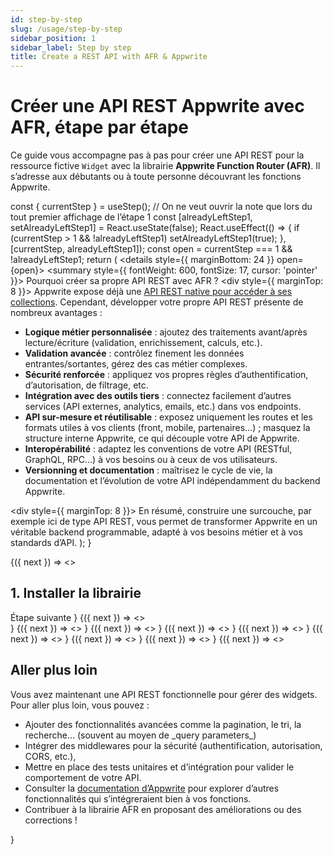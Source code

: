 ```yaml
---
id: step-by-step
slug: /usage/step-by-step
sidebar_position: 1
sidebar_label: Step by step
title: Create a REST API with AFR & Appwrite
---
```




# Créer une API REST Appwrite avec AFR, étape par étape

Ce guide vous accompagne pas à pas pour créer une API REST pour la ressource fictive `Widget` avec la librairie **Appwrite Function Router (AFR)**. Il s’adresse aux débutants ou à toute personne découvrant les fonctions Appwrite.

  const { currentStep } = useStep();
  // On ne veut ouvrir la note que lors du tout premier affichage de l’étape 1
  const [alreadyLeftStep1, setAlreadyLeftStep1] = React.useState(false);
  React.useEffect(() => {
    if (currentStep > 1 && !alreadyLeftStep1) setAlreadyLeftStep1(true);
  }, [currentStep, alreadyLeftStep1]);
  const open = currentStep === 1 && !alreadyLeftStep1;
  return (
    <details style={{ marginBottom: 24 }} open={open}>
      <summary style={{ fontWeight: 600, fontSize: 17, cursor: 'pointer' }}>
        Pourquoi créer sa propre API REST avec AFR ?
      </summary>
      <div style={{ marginTop: 8 }}>
        Appwrite expose déjà une <a href="https://appwrite.io/docs/apis/rest">API REST native pour accéder à ses collections</a>. Cependant, développer votre propre API REST présente de nombreux avantages :
        <ul>
          <li><b>Logique métier personnalisée</b> : ajoutez des traitements avant/après lecture/écriture (validation, enrichissement, calculs, etc.).</li>
          <li><b>Validation avancée</b> : contrôlez finement les données entrantes/sortantes, gérez des cas métier complexes.</li>
          <li><b>Sécurité renforcée</b> : appliquez vos propres règles d’authentification, d’autorisation, de filtrage, etc.</li>
          <li><b>Intégration avec des outils tiers</b> : connectez facilement d’autres services (API externes, analytics, emails, etc.) dans vos endpoints.</li>
          <li><b>API sur-mesure et réutilisable</b> : exposez uniquement les routes et les formats utiles à vos clients (front, mobile, partenaires…) ; masquez la structure interne Appwrite, ce qui découple votre API de Appwrite.</li>
          <li><b>Interopérabilité</b> : adaptez les conventions de votre API (RESTful, GraphQL, RPC…) à vos besoins ou à ceux de vos utilisateurs.</li>
          <li><b>Versionning et documentation</b> : maîtrisez le cycle de vie, la documentation et l’évolution de votre API indépendamment du backend Appwrite.</li>
        </ul>
        <div style={{ marginTop: 8 }}>
          En résumé, construire une surcouche, par exemple ici de type API REST, vous permet de transformer Appwrite en un véritable backend programmable, adapté à vos besoins métier et à vos standards d’API.
        </div>
      </div>
    </details>
  );
}

<TriggerFunctionSyncProvider>
  <StepProvider initialStep={1}>
    <WhyAFRNote />
    <Step number={1}>
      {({ next }) => <>
        <h2>1. Installer la librairie</h2>
        <Install next={next} />
        <StepNextButton onClick={next} stepNumber={1}>Étape suivante</StepNextButton>
      </>}
    </Step>
    <Step number={2}>
      {({ next }) => <>
        <Main next={next} stepNumber={2} />
      </>}
    </Step>
    <Step number={3}>
      {({ next }) => <>
        <ListWidgets next={next} stepNumber={3} />
      </>}
    </Step>
    <Step number={4}>
      {({ next }) => <>
        <CreateWidget next={next} stepNumber={4} />
      </>}
    </Step>
    <Step number={5}>
      {({ next }) => <>
        <GetWidget next={next} stepNumber={5} />
      </>}
    </Step>
    <Step number={6}>
      {({ next }) => <>
        <PatchWidget next={next} stepNumber={6} />
      </>}
    </Step>
    <Step number={7}>
      {({ next }) => <>
        <DeleteWidget next={next} stepNumber={7} />
      </>}
    </Step>
    <Step number={8}>
      {({ next }) => <>
        <BulkCreateWidgets next={next} stepNumber={8} />
      </>}
    </Step>
    <Step number={9}>
      {({ next }) => <>
        <DeleteAllWidgets next={next} stepNumber={9} />
      </>}
    </Step>
    <Step number={10}>
      {({ next }) => <>
        <h2>Aller plus loin</h2>
        <p>
          Vous avez maintenant une API REST fonctionnelle pour gérer des widgets. Pour aller plus loin, vous pouvez :
          <ul>
            <li>Ajouter des fonctionnalités avancées comme la pagination, le tri, la recherche… (souvent au moyen de _query parameters_)</li>
            <li>Intégrer des middlewares pour la sécurité (authentification, autorisation, CORS, etc.),</li>
            <li>Mettre en place des tests unitaires et d’intégration pour valider le comportement de votre API.</li>
            <li>Consulter la <a href="https://appwrite.io/docs">documentation d’Appwrite</a> pour explorer d’autres fonctionnalités qui s’intégreraient bien à vos fonctions.</li>
            <li>Contribuer à la librairie AFR en proposant des améliorations ou des corrections !</li>
          </ul>
        </p>
      </>}
    </Step>
    <div style={{ width: 340, marginLeft: 32 }}>
      <StepByStepToc />
    </div>
  </StepProvider>
</TriggerFunctionSyncProvider>
